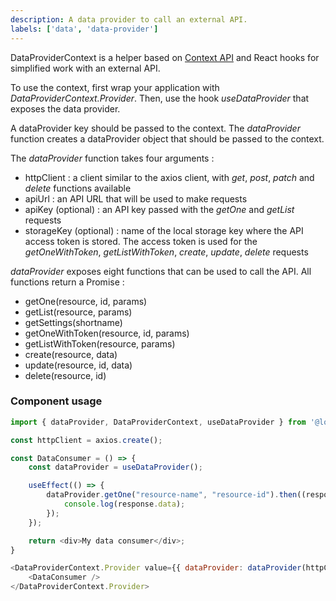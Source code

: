 ```yaml
---
description: A data provider to call an external API.
labels: ['data', 'data-provider']
---
```


DataProviderContext is a helper based on [Context API](https://en.reactjs.org/docs/context.html) and React hooks for simplified work
with an external API.

To use the context, first wrap your application with _DataProviderContext.Provider_. Then, use the hook _useDataProvider_ that exposes the data provider.

A dataProvider key should be passed to the context. The _dataProvider_ function creates a dataProvider object that should be passed to the context.

The _dataProvider_ function takes four arguments :
- httpClient : a client similar to the axios client, with _get_, _post_, _patch_ and _delete_ functions available
- apiUrl : an API URL that will be used to make requests
- apiKey (optional) : an API key passed with the _getOne_ and _getList_ requests
- storageKey (optional) : name of the local storage key where the API access token is stored. The access token is used for the _getOneWithToken_, _getListWithToken_, _create_, _update_, _delete_ requests

_dataProvider_ exposes eight functions that can be used to call the API. All functions return a Promise : 
- getOne(resource, id, params)
- getList(resource, params)
- getSettings(shortname)
- getOneWithToken(resource, id, params)
- getListWithToken(resource, params)
- create(resource, data)
- update(resource, id, data)
- delete(resource, id)


### Component usage
```js
import { dataProvider, DataProviderContext, useDataProvider } from '@logora/debate.data.data_provider';
```
```js
const httpClient = axios.create();

const DataConsumer = () => {
	const dataProvider = useDataProvider();

    useEffect(() => {
        dataProvider.getOne("resource-name", "resource-id").then((response) => {
            console.log(response.data);
        });
    });

	return <div>My data consumer</div>;
}

<DataProviderContext.Provider value={{ dataProvider: dataProvider(httpClient, "https://example.api", "api-key", "token-storage-key") }}>
    <DataConsumer />
</DataProviderContext.Provider>
```